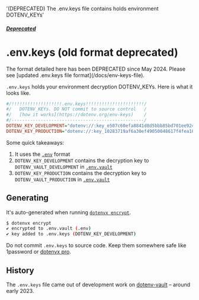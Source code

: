   '(DEPRECATED) The .env.keys file contains holds environment DOTENV_KEYs'

##### [Deprecated](/docs/deprecated)
# .env.keys (old format deprecated)

<Note>
  The format detailed here has been DEPRECATED since May 2024. Please see [updated .env.keys file format](/docs/env-keys-file).
</Note>

`.env.keys` holds your environment decryption DOTENV_KEYs. Here is what it looks like.

```ini {{ title: '.env.keys' }}
#/!!!!!!!!!!!!!!!!!!!.env.keys!!!!!!!!!!!!!!!!!!!!!!/
#/   DOTENV_KEYs. DO NOT commit to source control   /
#/   [how it works](https://dotenv.org/env-keys)    /
#/--------------------------------------------------/
DOTENV_KEY_DEVELOPMENT="dotenv://:key_e507c60efa8841d8d5bbb85bd701ee92406cf3b06506d1d80f1553c2a72791e4@dotenvx.com/vault/.env.vault?environment=development"
DOTENV_KEY_PRODUCTION="dotenv://:key_10283719af6a30ef49050048617f4fea10c23a38021fbebeb9fd858caa01852e@dotenvx.com/vault/.env.vault?environment=production"
```

Some quick takeaways:

1. It uses the [`.env`](/docs/env-file) format
2. `DOTENV_KEY_DEVELOPMENT` contains the decryption key to `DOTENV_VAULT_DEVELOPMENT` in [`.env.vault`](/docs/env-vault-file)
3. `DOTENV_KEY_PRODUCTION` contains the decryption key to `DOTENV_VAULT_PRODUCTION` in [`.env.vault`](/docs/env-vault-file)

## Generating

It's auto-generated when running [`dotenvx encrypt`](/docs/quickstart/encryption).

```sh
$ dotenvx encrypt
✔ encrypted to .env.vault (.env)
✔ key added to .env.keys (DOTENV_KEY_DEVELOPMENT)
```

Do not commit `.env.keys` to source code. Keep them somewhere safe like 1password or [dotenvx pro](https://github.com/dotenvx/dotenvx/issues/259).

## History

The `.env.keys` file came out of development work on [dotenv-vault](https://github.com/dotenv-org/dotenv-vault) – around early 2023.
